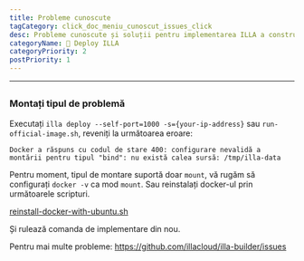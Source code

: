 ```yaml
---
title: Probleme cunoscute
tagCategory: click_doc_meniu_cunoscut_issues_click
desc: Probleme cunoscute și soluții pentru implementarea ILLA a constructorului.
categoryName: 👷 Deploy ILLA
categoryPriority: 2
postPriority: 1
---
```


* * *

## <h2 hidden>Probleme cunoscute</h2>

### Montați tipul de problemă

Executați `illa deploy --self-port=1000 -s={your-ip-address}` sau `run-official-image.sh`, reveniți la următoarea eroare:

`Docker a răspuns cu codul de stare 400: configurare nevalidă a montării pentru tipul "bind": nu există calea sursă: /tmp/illa-data`

Pentru moment, tipul de montare suportă doar `mount`, vă rugăm să configurați `docker -v` ca mod `mount`. Sau reinstalați docker-ul prin următoarele scripturi.

[reinstall-docker-with-ubuntu.sh](https://github.com/illacloud/deploy-illa-manually/blob/main/utils/reinstall-docker-with-ubuntu.sh)

Și rulează comanda de implementare din nou.

Pentru mai multe probleme: https://github.com/illacloud/illa-builder/issues

